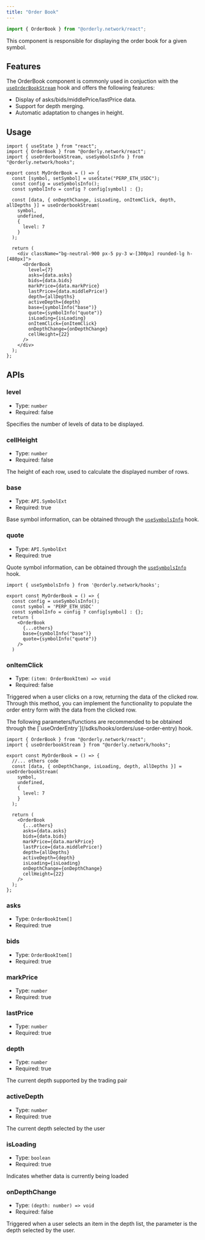 ```yaml
---
title: "Order Book"
---
```


```ts
import { OrderBook } from "@orderly.network/react";
```

This component is responsible for displaying the order book for a given symbol.

## Features

The OrderBook component is commonly used in conjuction with the [`useOrderBookStream`](/sdks/hooks/market-data/use-orderbook-stream) hook and offers the following features:

- Display of asks/bids/middlePrice/lastPrice data.
- Support for depth merging.
- Automatic adaptation to changes in height.

## Usage

```tsx
import { useState } from "react";
import { OrderBook } from "@orderly.network/react";
import { useOrderbookStream, useSymbolsInfo } from "@orderly.network/hooks";

export const MyOrderBook = () => {
  const [symbol, setSymbol] = useState("PERP_ETH_USDC");
  const config = useSymbolsInfo();
  const symbolInfo = config ? config[symbol] : {};

  const [data, { onDepthChange, isLoading, onItemClick, depth, allDepths }] = useOrderbookStream(
    symbol,
    undefined,
    {
      level: 7
    }
  );

  return (
    <div className="bg-neutral-900 px-5 py-3 w-[300px] rounded-lg h-[480px]">
      <OrderBook
        level={7}
        asks={data.asks}
        bids={data.bids}
        markPrice={data.markPrice}
        lastPrice={data.middlePrice!}
        depth={allDepths}
        activeDepth={depth}
        base={symbolInfo("base")}
        quote={symbolInfo("quote")}
        isLoading={isLoading}
        onItemClick={onItemClick}
        onDepthChange={onDepthChange}
        cellHeight={22}
      />
    </div>
  );
};
```

## APIs

### level

- Type: `number`
- Required: false

Specifies the number of levels of data to be displayed.

### cellHeight

- Type: `number`
- Required: false

The height of each row, used to calculate the displayed number of rows.

### base

- Type: `API.SymbolExt`
- Required: true

Base symbol information, can be obtained through the [`useSymbolsInfo`](/apis/modules/__orderly_network___hooks/useSymbolsInfo) hook.

### quote

- Type: `API.SymbolExt`
- Required: true

Quote symbol information, can be obtained through the [`useSymbolsInfo`](/apis/modules/__orderly_network___hooks/useSymbolsInfo) hook.

```tsx
import { useSymbolsInfo } from '@orderly.network/hooks';

export const MyOrderBook = () => {
  const config = useSymbolsInfo();
  const symbol = 'PERP_ETH_USDC'
  const symbolInfo = config ? config[symbol] : {};
  return (
    <OrderBook
      {...others}
      base={symbolInfo("base")}
      quote={symbolInfo("quote")}
    />
  )
```

### onItemClick

- Type: `(item: OrderBookItem) => void`
- Required: false

Triggered when a user clicks on a row, returning the data of the clicked row. Through this method, you can implement the functionality to populate the order entry form with the data from the clicked row.

<Info>
  The following parameters/functions are recommended to be obtained through the
  [`useOrderEntry`](/sdks/hooks/orders/use-order-entry) hook.
</Info>

```tsx
import { OrderBook } from "@orderly.network/react";
import { useOrderbookStream } from "@orderly.network/hooks";

export const MyOrderBook = () => {
  //... others code
  const [data, { onDepthChange, isLoading, depth, allDepths }] = useOrderbookStream(
    symbol,
    undefined,
    {
      level: 7
    }
  );

  return (
    <OrderBook
      {...others}
      asks={data.asks}
      bids={data.bids}
      markPrice={data.markPrice}
      lastPrice={data.middlePrice!}
      depth={allDepths}
      activeDepth={depth}
      isLoading={isLoading}
      onDepthChange={onDepthChange}
      cellHeight={22}
    />
  );
};
```

### asks

- Type: `OrderBookItem[]`
- Required: true

### bids

- Type: `OrderBookItem[]`
- Required: true

### markPrice

- Type: `number`
- Required: true

### lastPrice

- Type: `number`
- Required: true

### depth

- Type: `number`
- Required: true

The current depth supported by the trading pair

### activeDepth

- Type: `number`
- Required: true

The current depth selected by the user

### isLoading

- Type: `boolean`
- Required: true

Indicates whether data is currently being loaded

### onDepthChange

- Type: `(depth: number) => void`
- Required: false

Triggered when a user selects an item in the depth list, the parameter is the depth selected by the user.
